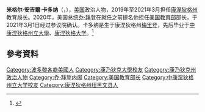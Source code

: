{{Expand language|en}}
{{NoteTA
|G1=PresidentsUS
}}

{{Infobox officeholder
| name                = Miguel Cardona<br/>米格尔·卡多纳
| image               = Secretary Miguel A. Cardona (cropped).jpg
| office              = 第12任[[美國教育部長|美國教育部長]]
| president           = [[乔·拜登|乔·拜登]]
| deputy              = 辛蒂·馬丁
| term_start          = 2021年3月2日
| term_end            = 
| predecessor         = [[贝琪·德沃斯|贝琪·德沃斯]]
|successor = 
| office1             = [[康乃狄克州|康乃狄克州]]教育廳廳長
| governor1           = [[内德·拉曼特|内德·拉曼特]]
| term_start1         = 2019年8月8日
| term_end1           = 2021年3月1日
| predecessor1        = 戴安娜·溫特爾
| successor1          = 未知
| birth_name          = Miguel Angel Cardona<br/>米格尔·安吉爾·卡多纳
| birth_date          = {{birth date and age|1975|7|11}}
| birth_place         = {{USA}}[[康乃狄克州|康乃狄克州]][[梅里登_(康涅狄格州)|梅里登]]
| nationality = {{USA}}
| death_date          = 
| death_place         = 
| spouse              = {{Marriage|瑪麗莎·佩雷斯|2002}}
| children            = 2
| party               = {{DP}}
| education           = [[中康涅狄格州立大學|中康涅狄格州立大學]]<br>[[康涅狄格大学|康涅狄格大学]]
}}

'''米格尔·安吉爾·卡多纳'''（{{lang-en|Miguel Angel Cardona}}，{{bd|1975年|7月11日||}}），[[美国|美国]]政治人物，2019年至2021年3月担任[[康涅狄格州|康涅狄格州]]教育局长。2020年，美国总统[[乔·拜登|乔·拜登]]在就任之前提名他担任[[美国教育部|美国教育部]]部长，于2021年3月1日经过参议院确认。卡多纳是生于康涅狄格州[[梅里登_(康涅狄格州)|梅里登]]，先后毕业于[[中康涅狄格州立大學|中康涅狄格州立大學]]、[[康涅狄格大学|康涅狄格大学]]。<ref name="Designate">{{cite web |url=https://www.npr.org/2021/03/01/972611847/lifelong-educator-miguel-cardona-confirmed-as-education-secretary |title=Lifelong Educator, Miguel Cardona, Confirmed As Education Secretary |date=March 1, 2021 |accessdate=March 1, 2021 |first=Cory |last=Tucker |publisher=[[National_Public_Radio|National Public Radio]] |quote=Cardona is expected to be sworn in Tuesday.}}</ref>

== 參考資料 ==

{{拜登内阁}}
{{美国总统继任顺序}}
{{Authority control}}
{{US-poli-bio-stub}}

{{DEFAULTSORT: Cardona, Miguel}}
[[Category:波多黎各裔美國人|Category:波多黎各裔美國人]]
[[Category:康乃狄克大學校友|Category:康乃狄克大學校友]]
[[Category:康乃狄克州政治人物|Category:康乃狄克州政治人物]]
[[Category:乔·拜登内阁|Category:乔·拜登内阁]]
[[Category:美国教育部长|Category:美国教育部长]]
[[Category:中康涅狄格州立大学校友|Category:中康涅狄格州立大学校友]]
[[Category:康涅狄格州纽黑文县人|Category:康涅狄格州纽黑文县人]]